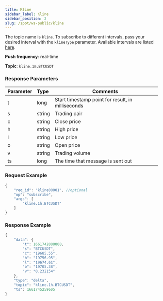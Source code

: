```yaml
---
title: Kline
sidebar_label: Kline
sidebar_position: 2
slug: /spot/ws-public/kline
---
```


<p>The topic name is <code>kline</code>. To subscribe to different intervals, pass your desired interval with the <code>klineType</code> parameter. Available intervals are listed <a href="#kline-interval-interval">here</a>.</p>
<p><b>Push frequency</b>: real-time</p>
<p><b>Topic</b>: <code>kline.1m.BTCUSDT</code></p>

### Response Parameters
| Parameter | Type | Comments|
|:----- |:-----|----- |
|t | long | Start timestamp point for result, in milliseconds |
|s | string | Trading pair |
|c | string | Close price |
|h | string | High price |
|l | string | Low price |
|o | string | Open price |
|v | string | Trading volume |
| ts | long | The time that message is sent out |

### Request Example

<Tabs>
<TabItem value="console" label="JSON subscription message">

```javascript
{
    "req_id": "kline00001", //optional
    "op": "subscribe",
    "args": [
        "kline.1h.BTCUSDT"
    ]
}
```

</TabItem>
</Tabs>

### Response Example

```javascript
{
    "data": {
        "t": 1661742000000,
        "s": "BTCUSDT",
        "c": "19685.55",
        "h": "19756.95",
        "l": "19674.61",
        "o": "19705.38",
        "v": "0.232154"
    },
    "type": "delta",
    "topic": "kline.1h.BTCUSDT",
    "ts": 1661745259605
}
```
